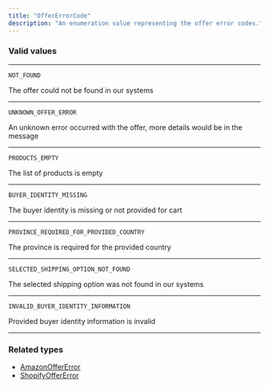```yaml
---
title: "OfferErrorCode"
description: "An enumeration value representing the offer error codes."
---
```


### Valid values

---

`NOT_FOUND`

The offer could not be found in our systems

---

`UNKNOWN_OFFER_ERROR`

An unknown error occurred with the offer, more details would be in the message

---

`PRODUCTS_EMPTY`

The list of products is empty

---

`BUYER_IDENTITY_MISSING`

The buyer identity is missing or not provided for cart

---

`PROVINCE_REQUIRED_FOR_PROVIDED_COUNTRY`

The province is required for the provided country

---

`SELECTED_SHIPPING_OPTION_NOT_FOUND`

The selected shipping option was not found in our systems

---

`INVALID_BUYER_IDENTITY_INFORMATION`

Provided buyer identity information is invalid

---

### Related types

* [AmazonOfferError](/api-reference/amazonoffererror)
* [ShopifyOfferError](/api-reference/shopifyoffererror)